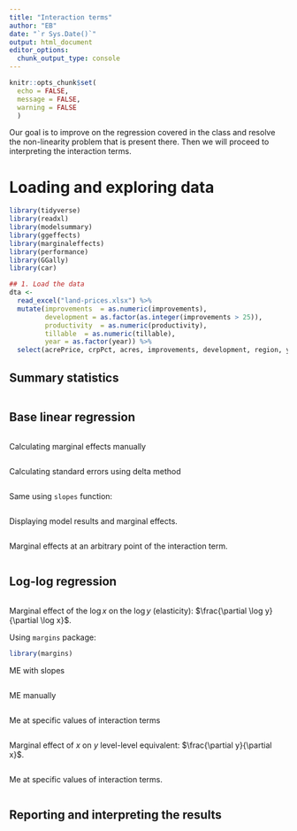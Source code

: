 ---
title: "Interaction terms"
author: "EB"
date: "`r Sys.Date()`"
output: html_document
editor_options: 
  chunk_output_type: console
---

```{r setup, include=FALSE}
knitr::opts_chunk$set(
  echo = FALSE, 
  message = FALSE,
  warning = FALSE
  )
```

Our goal is to improve on the regression covered in the class and resolve the non-linearity problem that is present there. Then we will proceed to interpreting the interaction terms.

# Loading and exploring data

```{r}
library(tidyverse)
library(readxl)
library(modelsummary)
library(ggeffects)
library(marginaleffects)
library(performance)
library(GGally)
library(car)

## 1. Load the data
dta <-
  read_excel("land-prices.xlsx") %>%
  mutate(improvements  = as.numeric(improvements),
         development = as.factor(as.integer(improvements > 25)),
         productivity  = as.numeric(productivity),
         tillable  = as.numeric(tillable),
         year = as.factor(year)) %>% 
  select(acrePrice, crpPct, acres, improvements, development, region, year)
```

## Summary statistics

```{r}
```

## Base linear regression

```{r}
```

Calculating marginal effects manually

```{r}
```

Calculating standard errors using delta method

```{r}
```

Same using `slopes` function:

```{r}
```

Displaying model results and marginal effects.

```{r}
```

Marginal effects at an arbitrary point of the interaction term.

```{r}
```

## Log-log regression

```{r}
```

Marginal effect of the $\log x$ on the $\log y$ (elasticity): $\frac{\partial \log y}{\partial \log x}$.

Using `margins` package:

```{r}
library(margins)
```

ME with slopes

```{r}
```

ME manually

```{r}
```

Me at specific values of interaction terms

```{r}
```

Marginal effect of $x$ on $y$ level-level equivalent: $\frac{\partial y}{\partial x}$.

```{r}
```

Me at specific values of interaction terms.

```{r}
```

## Reporting and interpreting the results

```{r}
```

